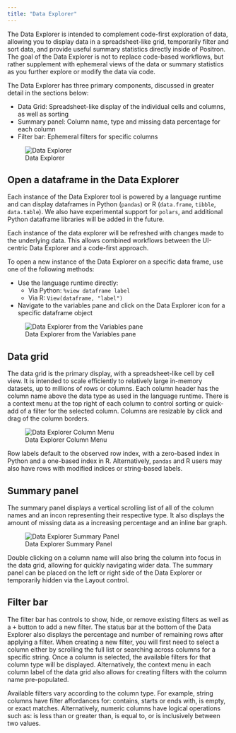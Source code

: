 ```yaml
---
title: "Data Explorer"
---
```


The Data Explorer is intended to complement code-first exploration of data, allowing you to display data in a spreadsheet-like grid, temporarily filter and sort data, and provide useful summary statistics directly inside of Positron. The goal of the Data Explorer is not to replace code-based workflows, but rather supplement with ephemeral views of the data or summary statistics as you further explore or modify the data via code.

The Data Explorer has three primary components, discussed in greater detail in the sections below:  

* Data Grid: Spreadsheet-like display of the individual cells and columns, as well as sorting  
* Summary panel: Column name, type and missing data percentage for each column  
* Filter bar: Ephemeral filters for specific columns 

![Data Explorer](https://github-production-user-asset-6210df.s3.amazonaws.com/29187501/343593485-d2a83395-19e4-4f2c-be0c-a6266fc11ee4.png?X-Amz-Algorithm=AWS4-HMAC-SHA256&X-Amz-Credential=AKIAVCODYLSA53PQK4ZA%2F20240821%2Fus-east-1%2Fs3%2Faws4_request&X-Amz-Date=20240821T212127Z&X-Amz-Expires=300&X-Amz-Signature=d420b82ceab2ab38d7710fabde204c292de9cc51460e0152b8ac308b29321d46&X-Amz-SignedHeaders=host&actor_id=12505835&key_id=0&repo_id=495976441)


## Open a dataframe in the Data Explorer

Each instance of the Data Explorer tool is powered by a language runtime and can display dataframes in Python (`pandas`) or R (`data.frame`, `tibble`, `data.table`). We also have experimental support for `polars`, and additional Python dataframe libraries will be added in the future.  

Each instance of the data explorer will be refreshed with changes made to the underlying data. This allows combined workflows between the UI-centric Data Explorer and a code-first approach.

To open a new instance of the Data Explorer on a specific data frame, use one of the following methods:  

* Use the language runtime directly:  
    * Via Python: `%view dataframe label` 
    * Via R: `View(dataframe, "label")`
* Navigate to the variables pane and click on the Data Explorer icon for a specific dataframe object  

![Data Explorer from the Variables pane](https://github-production-user-asset-6210df.s3.amazonaws.com/29187501/343593548-4e8e2a81-9a8e-4290-8240-6a14d5d239ed.png?X-Amz-Algorithm=AWS4-HMAC-SHA256&X-Amz-Credential=AKIAVCODYLSA53PQK4ZA%2F20240821%2Fus-east-1%2Fs3%2Faws4_request&X-Amz-Date=20240821T212347Z&X-Amz-Expires=300&X-Amz-Signature=38b6b82914d540ca99bfa684545a9c7d6d303be3250ab47882cfef784db03bad&X-Amz-SignedHeaders=host&actor_id=12505835&key_id=0&repo_id=495976441)


## Data grid

The data grid is the primary display, with a spreadsheet-like cell by cell view. It is intended to scale efficiently to relatively large in-memory datasets, up to millions of rows or columns. Each column header has the column name above the data type as used in the language runtime. There is a context menu at the top right of each column to control sorting or quick-add of a filter for the selected column. Columns are resizable by click and drag of the column borders. 

![Data Explorer Column Menu](https://github-production-user-asset-6210df.s3.amazonaws.com/29187501/343593606-91f03e0d-6cb6-4d9b-9a62-e90959ffd536.png?X-Amz-Algorithm=AWS4-HMAC-SHA256&X-Amz-Credential=AKIAVCODYLSA53PQK4ZA%2F20240821%2Fus-east-1%2Fs3%2Faws4_request&X-Amz-Date=20240821T212416Z&X-Amz-Expires=300&X-Amz-Signature=3f63d1594631b354b3173994329bf5c722184806669baad9510e15af16a735d8&X-Amz-SignedHeaders=host&actor_id=12505835&key_id=0&repo_id=495976441)


Row labels default to the observed row index, with a zero-based index in Python and a one-based index in R. Alternatively, `pandas` and R users may also have rows with modified indices or string-based labels. 

## Summary panel

The summary panel displays a vertical scrolling list of all of the column names and an incon representing their respective type. It also displays the amount of missing data as a increasing percentage and an inline bar graph. 

![Data Explorer Summary Panel](https://github-production-user-asset-6210df.s3.amazonaws.com/29187501/343593768-8514760c-1baa-4a79-9a1c-cd44af6b14f6.png?X-Amz-Algorithm=AWS4-HMAC-SHA256&X-Amz-Credential=AKIAVCODYLSA53PQK4ZA%2F20240821%2Fus-east-1%2Fs3%2Faws4_request&X-Amz-Date=20240821T212448Z&X-Amz-Expires=300&X-Amz-Signature=86b84d103bdd1a8d49f63dd33873bf1125775c086d04a54aae3ae266235e75a4&X-Amz-SignedHeaders=host&actor_id=12505835&key_id=0&repo_id=495976441)

Double clicking on a column name will also bring the column into focus in the data grid, allowing for quickly navigating wider data. The summary panel can be placed on the left or right side of the Data Explorer or temporarily hidden via the Layout control.

## Filter bar

The filter bar has controls to show, hide, or remove existing filters as well as a <kbd>+</kbd> button to add a new filter. The status bar at the bottom of the Data Explorer also displays the percentage and number of remaining rows after applying a filter. When creating a new filter, you will first need to select a column either by scrolling the full list or searching across columns for a specific string. Once a column is selected, the available filters for that column type will be displayed. Alternatively, the context menu in each column label of the data grid also allows for creating filters with the column name pre-populated.

Available filters vary according to the column type. For example, string columns have filter affordances for: contains, starts or ends with, is empty, or exact matches. Alternatively, numeric columns have logical operations such as: is less than or greater than, is equal to, or is inclusively between two values. 
